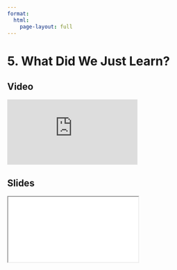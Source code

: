 ```yaml
---
format:
  html:
    page-layout: full
---
```


# 5. What Did We Just Learn?

::: {.panel-tabset .nav-pills}

## Video

<iframe
    class="video"
    src="https://www.youtube.com/embed/tvR4VXmDjBU" 
    title="Module 2 Video - What Did We Just Learn?"
    frameborder="0"
    allow="accelerometer; autoplay; clipboard-write; encrypted-media; gyroscope; picture-in-picture"
    allowfullscreen
></iframe>

## Slides

<iframe
    class="slide-deck"
    src="slides/module2_09.html"
></iframe>

:::
